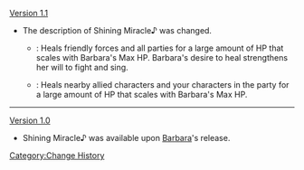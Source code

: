 [[Version 1.1]]
*The description of Shining Miracle♪ was changed.
**{{Color|Old description}}: Heals friendly forces and all parties for a large amount of HP that scales with Barbara's Max HP. Barbara's desire to heal strengthens her will to fight and sing.
**{{Color|New description}}: Heals nearby allied characters and your characters in the party for a large amount of HP that scales with Barbara's Max HP.
----
[[Version 1.0]]
*Shining Miracle♪ was available upon [[Barbara]]'s release.
<noinclude>[[Category:Change History]]</noinclude>